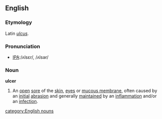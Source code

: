 ==English==

===Etymology===
Latin ''[[ulcus]]''.

===Pronunciation===
*[[w:International Phonetic Alphabet|IPA]]:/ʌlsɛr/, /ʌlsər/

===Noun===
{{wikipedia}}
'''ulcer'''
# An [[open]] [[sore]] of the [[skin]], [[eye]]s or [[mucous membrane]], often caused by an [[initial]] [[abrasion]] and generally [[maintained]] by an [[inflammation]] and/or an [[infection]].

[[category:English nouns]]